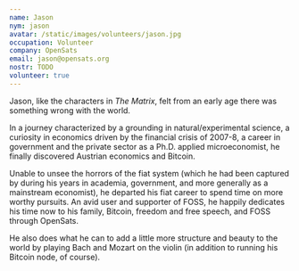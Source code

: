 ```yaml
---
name: Jason
nym: jason
avatar: /static/images/volunteers/jason.jpg
occupation: Volunteer
company: OpenSats
email: jason@opensats.org
nostr: TODO
volunteer: true
---
```


Jason, like the characters in _The Matrix_, felt from an early age there was
something wrong with the world.

In a journey characterized by a grounding in natural/experimental science, a
curiosity in economics driven by the financial crisis of 2007-8, a career in
government and the private sector as a Ph.D. applied microeconomist, he finally
discovered Austrian economics and Bitcoin.

Unable to unsee the horrors of the fiat system (which he had been captured by
during his years in academia, government, and more generally as a mainstream
economist), he departed his fiat career to spend time on more worthy pursuits.
An avid user and supporter of FOSS, he happily dedicates his time now to his
family, Bitcoin, freedom and free speech, and FOSS through OpenSats.

He also does what he can to add a little more structure and beauty to the world
by playing Bach and Mozart on the violin (in addition to running his Bitcoin
node, of course).
